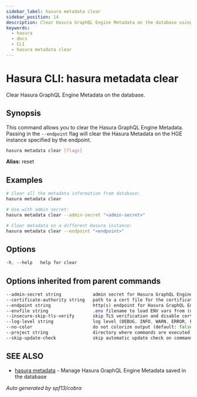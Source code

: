 ```yaml
---
sidebar_label: hasura metadata clear
sidebar_position: 14
description: Clear Hasura GraphQL Engine Metadata on the database using the Hasura CLI
keywords:
  - hasura
  - docs
  - CLI
  - hasura metadata clear
---
```


# Hasura CLI: hasura metadata clear

Clear Hasura GraphQL Engine Metadata on the database.

## Synopsis

This command allows you to clear the Hasura GraphQL Engine Metadata. Passing in the `--endpoint` flag will clear the Hasura Metadata on the HGE instance specified by the endpoint.

```bash
hasura metadata clear [flags]
```

**Alias:** reset

## Examples

```bash
# Clear all the metadata information from database:
hasura metadata clear

# Use with admin secret:
hasura metadata clear --admin-secret "<admin-secret>"

# Clear metadata on a different Hasura instance:
hasura metadata clear --endpoint "<endpoint>"
```

## Options

```sass
-h, --help   help for clear
```

## Options inherited from parent commands

```sass
--admin-secret string            admin secret for Hasura GraphQL Engine (env "HASURA_GRAPHQL_ADMIN_SECRET")
--certificate-authority string   path to a cert file for the certificate authority (env "HASURA_GRAPHQL_CERTIFICATE_AUTHORITY")
--endpoint string                http(s) endpoint for Hasura GraphQL Engine (env "HASURA_GRAPHQL_ENDPOINT")
--envfile string                 .env filename to load ENV vars from (default ".env")
--insecure-skip-tls-verify       skip TLS verification and disable cert checking (default: false) (env "HASURA_GRAPHQL_INSECURE_SKIP_TLS_VERIFY")
--log-level string               log level (DEBUG, INFO, WARN, ERROR, FATAL) (default "INFO")
--no-color                       do not colorize output (default: false)
--project string                 directory where commands are executed (default: current dir)
--skip-update-check              skip automatic update check on command execution
```

## SEE ALSO

- [hasura metadata](/hasura-cli/commands/hasura_metadata.mdx) - Manage Hasura GraphQL Engine Metadata saved in the database

_Auto generated by spf13/cobra_
